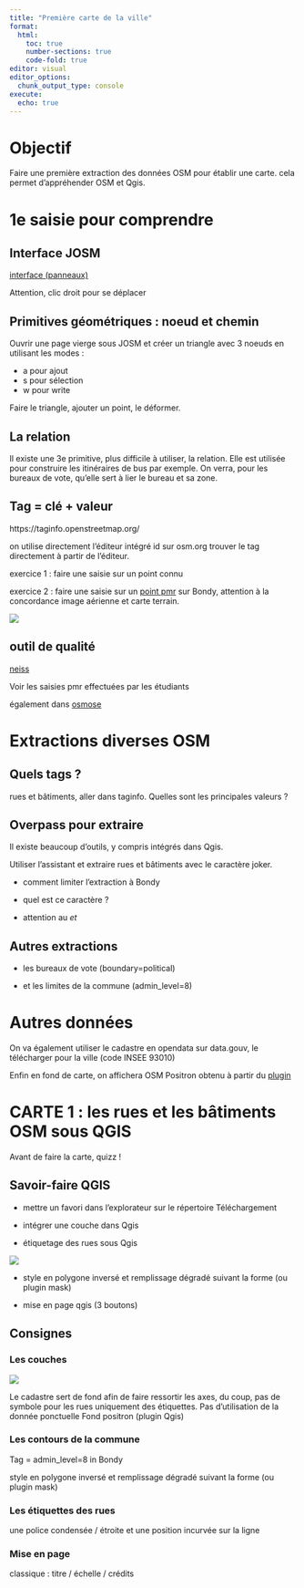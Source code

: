 ```yaml
---
title: "Première carte de la ville"
format:
  html:
    toc: true
    number-sections: true
    code-fold: true
editor: visual
editor_options: 
  chunk_output_type: console
execute:
  echo: true
---
```


# Objectif

Faire une première extraction des données OSM pour établir une carte. cela permet d'appréhender OSM et Qgis.

# 1e saisie pour comprendre

## Interface JOSM

[interface (panneaux)](https://manual.inasafe.org/_images/4_017.png)

Attention, clic droit pour se déplacer

## Primitives géométriques : noeud et chemin

Ouvrir une page vierge sous JOSM et créer un triangle avec 3 noeuds en utilisant les modes :

-   a pour ajout
-   s pour sélection
-   w pour write

Faire le triangle, ajouter un point, le déformer.

## La relation

Il existe une 3e primitive, plus difficile à utiliser, la relation. Elle est utilisée pour construire les itinéraires de bus par exemple. On verra, pour les bureaux de vote, qu'elle sert à lier le bureau et sa zone.

## Tag = clé + valeur

https://taginfo.openstreetmap.org/

on utilise directement l'éditeur intégré id sur osm.org trouver le tag directement à partir de l'éditeur.

exercice 1 : faire une saisie sur un point connu

exercice 2 : faire une saisie sur un [point pmr](img/pmr.html) sur Bondy, attention à la concordance image aérienne et carte terrain.

![](img/pmrPHOTO.png)

## outil de qualité

[neiss](https://resultmaps.neis-one.org/oooc?zoom=15&lat=48.90494&lon=2.493&layers=BTFFFFFT&contributors=TTTTFF)

Voir les saisies pmr effectuées par les étudiants

également dans [osmose](http://osmose.openstreetmap.fr/fr/map/#zoom=16&lat=48.90695&lon=2.49237)

# Extractions diverses OSM

## Quels tags ?

rues et bâtiments, aller dans taginfo. Quelles sont les principales valeurs ?

## Overpass pour extraire

Il existe beaucoup d'outils, y compris intégrés dans Qgis.

Utiliser l'assistant et extraire rues et bâtiments avec le caractère joker.

-   comment limiter l'extraction à Bondy

-   quel est ce caractère ?

-   attention au *et*

## Autres extractions

-   les bureaux de vote (boundary=political)

-   et les limites de la commune (admin_level=8)

# Autres données

On va également utiliser le cadastre en opendata sur data.gouv, le télécharger pour la ville (code INSEE 93010)

Enfin en fond de carte, on affichera OSM Positron obtenu à partir du [plugin](https://plugins.qgis.org/plugins/popular/)

# CARTE 1 : les rues et les bâtiments OSM sous QGIS

::: callout-tip
Avant de faire la carte, quizz !
:::

## Savoir-faire QGIS

-   mettre un favori dans l'explorateur sur le répertoire Téléchargement

-   intégrer une couche dans Qgis

-   étiquetage des rues sous Qgis

![](img/rue.png)

-   style en polygone inversé et remplissage dégradé suivant la forme (ou plugin mask)

-   mise en page qgis (3 boutons)

## Consignes

### Les couches

![](img/couchesCarte1.png)

Le cadastre sert de fond afin de faire ressortir les axes, du coup, pas de symbole pour les rues uniquement des étiquettes. Pas d'utilisation de la donnée ponctuelle Fond positron (plugin Qgis)

### Les contours de la commune

Tag = admin_level=8 in Bondy

style en polygone inversé et remplissage dégradé suivant la forme (ou plugin mask)

### Les étiquettes des rues

une police condensée / étroite et une position incurvée sur la ligne

### Mise en page

classique : titre / échelle / crédits

